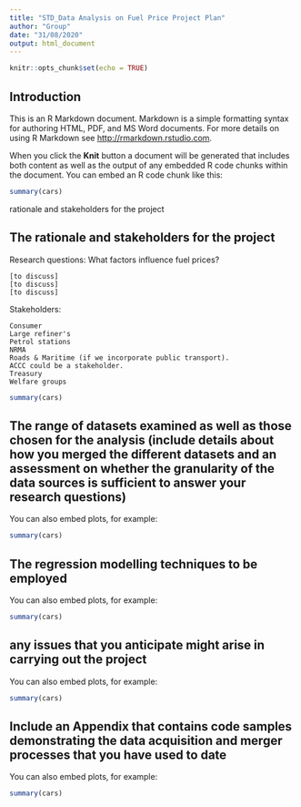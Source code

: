 ```yaml
---
title: "STD_Data Analysis on Fuel Price Project Plan"
author: "Group"
date: "31/08/2020"
output: html_document
---
```


```r
knitr::opts_chunk$set(echo = TRUE)
```

## Introduction

This is an R Markdown document. Markdown is a simple formatting syntax for authoring HTML, PDF, and MS Word documents. For more details on using R Markdown see <http://rmarkdown.rstudio.com>.

When you click the **Knit** button a document will be generated that includes both content as well as the output of any embedded R code chunks within the document. You can embed an R code chunk like this:

```r
summary(cars)
```
rationale and stakeholders for the project

## The rationale and stakeholders for the project

Research questions:
What factors influence fuel prices?

    [to discuss]
    [to discuss]
    [to discuss]

Stakeholders:

    Consumer
    Large refiner's
    Petrol stations
    NRMA
    Roads & Maritime (if we incorporate public transport).
    ACCC could be a stakeholder.
    Treasury
    Welfare groups

```r
summary(cars)
```


## The range of datasets examined as well as those chosen for the analysis (include details about how you merged the different datasets and an assessment on whether the granularity of the data sources is sufficient to answer your research questions)

You can also embed plots, for example:

```r
summary(cars)
```

## The regression modelling techniques to be employed

You can also embed plots, for example:

```r
summary(cars)
```

## any issues that you anticipate might arise in carrying out the project

You can also embed plots, for example:

```r
summary(cars)
```

## Include an Appendix that contains code samples demonstrating the data acquisition and merger processes that you have used to date

You can also embed plots, for example:

```r
summary(cars)
```